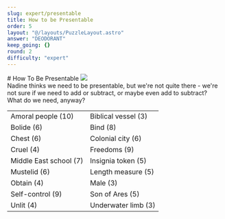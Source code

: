 ```yaml
---
slug: expert/presentable
title: How to be Presentable
order: 5
layout: "@/layouts/PuzzleLayout.astro"
answer: "DEODORANT"
keep_going: {}
round: 2
difficulty: "expert"
---
```



<div class="flex flex-col sm:flex-row justify-between items-center gap-4">
# How To Be Presentable
<img class="w-[20rem] border-2 border-gray-300" src={art.src} />
</div>

<div class="italic" style={{fontFamily: "DM Mono, sans-serif"}}>
  Nadine thinks we need to be presentable, but we're not quite there - we're not sure if we need to
  add or subtract, or maybe even add to subtract? What do we need, anyway?
</div>

<table>
  <tr>
    <td class="border-2">Amoral people (10)</td>
    <td class="border-2">Biblical vessel (3)</td>
  </tr>
  <tr>
    <td class="border-2">Bolide (6)</td>
    <td class="border-2">Bind (8)</td>
  </tr>
  <tr>
    <td class="border-2">Chest (6)</td>
    <td class="border-2">Colonial city (6)</td>
  </tr>
  <tr>
    <td class="border-2">Cruel (4)</td>
    <td class="border-2">Freedoms (9)</td>
  </tr>
  <tr>
    <td class="border-2">Middle East school (7)</td>
    <td class="border-2">Insignia token (5)</td>
  </tr>
  <tr>
    <td class="border-2">Mustelid (6)</td>
    <td class="border-2">Length measure (5)</td>
  </tr>
  <tr>
    <td class="border-2">Obtain (4)</td>
    <td class="border-2">Male (3)</td>
  </tr>
  <tr>
    <td class="border-2">Self-control (9)</td>
    <td class="border-2">Son of Ares (5)</td>
  </tr>
  <tr>
    <td class="border-2">Unlit (4)</td>
    <td class="border-2">Underwater limb (3)</td>
  </tr>
</table>
